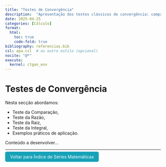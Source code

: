 ```yaml
---
title: "Testes de Convergência"
description:  "Apresentação dos testes clássicos de convergência: comparação, razão, raiz, integral, etc."
date: 2025-04-25
categories: [Cálculo]
format:
  html:
    toc: true
    code-fold: true
bibliography: referencias.bib
csl: apa.csl  # ou outro estilo (opcional)
nocite: "@*"
execute:
  kernel: ctgan_env
---
```



# Testes de Convergência

Nesta secção abordamos:

- Teste da Comparação,
- Teste da Razão,
- Teste da Raiz,
- Teste da Integral,
- Exemplos práticos de aplicação.

Conteúdo a desenvolver...

---

<p><a href="index.html" style="padding: 8px 16px; background-color: #17a2b8; color: white; border-radius: 5px; text-decoration: none;">Voltar para Índice de Séries Matemáticas</a></p>